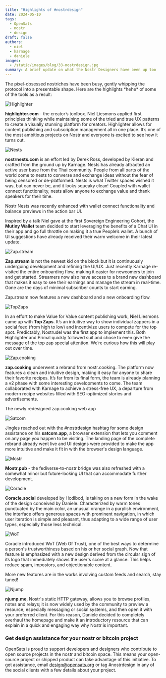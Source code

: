 ```yaml
---
title: "Highlights of #nostrdesign"
date: 2024-05-10
tags:
  - OpenSats
  - nostr
  - design
draft: false
authors:
  - niel
  - karnage
  - daniele
images:
  - /static/images/blog/33-nostrdesign.jpg
summary: A brief update on what the Nostr Designers have been up too
---
```


The pixel-obsessed nostriches have been busy, gently whipping the protocol into a presentable shape. Here are the highlights \*hehe\* of some of the tools as a result:

![Highlighter](/static/images/blog/highlighter.png)

**highlighter.com** - the creator’s toolbox. Niel Liesmons applied first principles thinking while maintaining some of the tried and true UX patterns to create a visually stunning platform for creators. Highlighter allows for content publishing and subscription management all in one place. It’s one of the most ambitious projects on Nostr and everyone is excited to see how it turns out. 

![Nests](/static/images/blog/nests.png)

**nostrnests.com** is an effort led by Derek Ross, developed by Kieran and crafted from the ground up by Karnage. Nests has already attracted an active user base from the Thai community. People from all parts of the world come to nests to converse and exchange ideas without the fear of being censored or de-platformed. Nests is what Twitter spaces wished it was, but can never be, and it looks squeaky clean! Coupled with wallet connect functionality, nests allow anyone to exchange value and thank speakers for their time.

Nostr Nests was recently enhanced with wallet connect functionality and balance previews in the action bar UI.

Inspired by a talk Niel gave at the first Sovereign Engineering Cohort, the **Mutiny Wallet** team decided to start leveraging the benefits of a Chat UI in their app and go full throttle on making it a true People’s wallet. A bunch of UI suggestions have already received their warm welcome in their latest update. 

![Zap.stream](/static/images/blog/zapstream.png)

**Zap.stream** is not the newest kid on the block but it is continuously undergoing development and refining the UI/UX. Just recently Karnage re-visited the entire onboarding flow, making it easier for newcomers to join and get started. Streamers now also have access to a brand new dashboard that makes it easy to see their earnings and manage the stream in real-time. Gone are the days of minimal subscriber counts to start earning.


Zap.stream now features a new dashboard and a new onboarding flow.

![TopZaps](/static/images/blog/topzaps.png)

In an effort to make Value for Value content publishing work, Niel Liesmons came up with **Top Zaps**. It’s an intuitive way to show individual zappers in a social feed (from high to low) and incentivize users to compete for the top spot. Predictably, Nostrudel was the first app to implement this. Both Highlighter and Primal quickly followed suit and chose to even give the message of the top zap special attention. We’re curious how this will play out over time.

![Zap.cooking](/static/images/blog/zapcooking.png)

**zap.cooking** underwent a rebrand from nostr.cooking. The platform now features a clean and intuitive design, making it easy for anyone to share their favorite recipes. It’s far from its final form, the team is already planning a v2 phase with some interesting developments to come. The team collaborated with Karnage to achieve a stress-free UX, a departure from modern recipe websites filled with SEO-optimized stories and advertisements. 

The newly redesigned zap.cooking web app

![Satcom](/static/images/blog/satcom.png)

Jingles reached out with the #nostrdesign hashtag for some design assistance on his **satcom.app**, a browser extension that lets you comment on any page you happen to be visiting. The landing page of the complete rebrand already went live and UI designs were provided to make the app more intuitive and make it fit in with the browser's design language. 

![Mostr](/static/images/blog/mostr.png)

**Mostr.pub** - the fediverse-to-nostr bridge was also refreshed with a somewhat minor but future-looking UI that can accommodate further development. 

![Coracle](/static/images/blog/coracle-New.png)

**Coracle.social** developed by Hodlbod, is taking on a new form in the wake of the design conceived by Daniele. Characterized by warm tones punctuated by the main color, an unusual orange in a purplish environment, the interface offers generous spaces with prominent navigation, in which user iteration is simple and pleasant, thus adapting to a wide range of user types, especially those less technical.

![WoT](/static/images/blog/coracle-WoT.png)

Coracle introduced WoT (Web Of Trust), one of the best ways to determine a person's trustworthiness based on his or her social graph. Now that feature is emphasized with a new design derived from the circular sign of its logo that immediately shows the user's score at a glance. This helps reduce spam, impostors, and objectionable content.

More new features are in the works involving custom feeds and search, stay tuned!

![Njump](/static/images/blog/njump-update.png)

**njump.me**, Nostr's static HTTP gateway, allows you to browse profiles, notes and relays; it is now widely used by the community to preview a resource, especially messaging or social systems, and then open it with your preferred client. For this reason, Daniele decided to completely overhaul the homepage and make it an introductory resource that can explain in a quick and engaging way why Nostr is important.

### Get design assistance for your nostr or bitcoin project

OpenSats is proud to support developers and designers who contribute to open source projects in the nostr and bitcoin space. This means your open-source project or shipped product can take advantage of this initiative. To get assistance, email design@opensats.org or tag #nostrdesign in any of the social clients with a few details about your project.